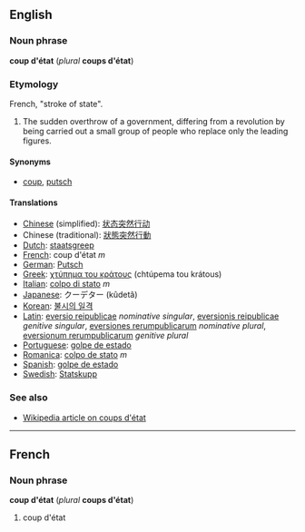 ==English==
===Noun phrase===
'''coup d'état''' (''plural'' '''coups d'état''')

===Etymology===
French, "stroke of state".

#The sudden overthrow of a government, differing from a revolution by being carried out a small group of people who replace only the leading figures.

====Synonyms====
*[[coup]], [[putsch]]

====Translations====
*[[Chinese]] (simplified): [[状态突然行动]]
*Chinese (traditional): [[狀態突然行動]]
*[[Dutch]]: [[staatsgreep]]
*[[French]]: coup d'état ''m''
*[[German]]: [[Putsch]]
*[[Greek]]: [[χτύπημα του κράτους]] (chtúpema tou krátous)
*[[Italian]]: [[colpo di stato]] ''m''
*[[Japanese]]: クーデター (kûdetâ)
*[[Korean]]: [[불시의 일격]]
*[[Latin]]: [[eversio reipublicae]] ''nominative singular'', [[eversionis reipublicae]] ''genitive singular'', [[eversiones rerumpublicarum]] ''nominative plural'', [[eversionum rerumpublicarum]] ''genitive plural''
*[[Portuguese]]: [[golpe de estado]]
*[[Romanica]]: [[colpo de stato]] ''m''
*[[Spanish]]: [[golpe de estado]]
*[[Swedish]]: [[Statskupp]]

===See also===
*[[w:Coup d'état|Wikipedia article on coups d'état]]

----
==French==
===Noun phrase===
'''coup d'état''' (''plural'' '''coups d'état''')

#coup d'état